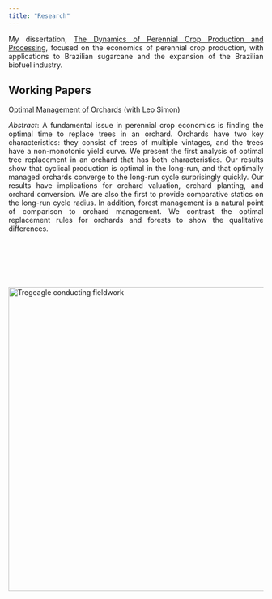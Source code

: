 ```yaml
---
title: "Research"
---
```


<style>
body {
text-align: justify}
</style>

<!-- Research page under construction -->

My dissertation, [The Dynamics of Perennial Crop Production and Processing](https://search.proquest.com/openview/8a0410c763dd2cbd11235ab3588a1050/1.pdf?pq-origsite=gscholar&cbl=18750&diss=y), focused on the economics of perennial crop production, with applications to Brazilian sugarcane and the expansion of the Brazilian biofuel industry.


## Working Papers

[Optimal Management of Orchards](files/OptimalManagementOfOrchards_200909.pdf) (with Leo Simon)

*Abstract*:
A fundamental issue in perennial crop economics is finding the optimal time to replace trees in an orchard. Orchards have two key characteristics: they consist of trees of multiple vintages, and the trees have a non-monotonic yield curve. We present the first analysis of optimal tree replacement in an orchard that has both characteristics. Our results show that cyclical production is optimal in the long-run, and that optimally managed orchards converge to the long-run cycle surprisingly quickly. Our results have implications for orchard valuation, orchard planting, and orchard conversion. We are also the first to provide comparative statics on the long-run cycle radius. In addition, forest management is a natural point of comparison to orchard management. We contrast the optimal replacement rules for orchards and forests to show the qualitative differences.

<!-- My current projects include: -->

 <!-- * Analyzing the expected costs of proposed Californian pesticide use regulations -->
 <!-- * Examining the drivers of boom and bust cycles in perennial crop industries -->
 <!-- * Investigating how the incentives for agricultural industry collective action are affected by the life-cycle of the industry's crop -->
 <!-- * Investigating how a crop's life-cycle influences growers' decision making, including incentives for collective action and vertical coordination -->
 
 <!-- driving producer organization fund allocation (how do they spend their money?) -->
 <!-- * Crop life cycle affects the incentives for industry collective action -->

<!-- Prior to beginning my Ph.D. I worked at the [Australian Bureau of Agricultural and Resource Economics and Sciences](http://www.agriculture.gov.au/abares) analyzing Australian irrigation policy and the Murray-Darling Basin Plan. -->


<br>

<br>

<br>

<img align="center" src="./photos/MagicSweetPotatoForest.jpg" width = "600" title="Tregeagle conducting fieldwork">
